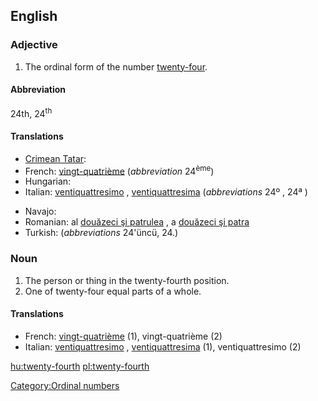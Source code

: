 ==English==

===Adjective===
{{en-adj|-}}

# The ordinal form of the number [[twenty-four]].

====Abbreviation====
24th, 24<sup>th</sup>

====Translations====
{{trans-top|the ordinal form of the number twenty-four}}
* [[Crimean Tatar]]: {{tø|crh|yigirmi dörtünci}}
* French: [[vingt-quatrième]] (''abbreviation'' 24<sup>ème</sup>)
* Hungarian: {{t+|hu|huszonnegyedik}}
* Italian: [[ventiquattresimo]] {{m}}, [[ventiquattresima]] {{f}} (''abbreviations'' 24º {{m}}, 24ª {{f}})
{{trans-mid}}
* Navajo: {{tø|nv|naadįįdį́į́ʼ góneʼ}}
* Romanian: al [[douăzeci şi patrulea]] {{m}}, a [[douăzeci şi patra]] {{f}}
* Turkish: {{t|tr|yirmi dördüncü}} (''abbreviations'' 24'üncü, 24.)
{{trans-bottom}}

===Noun===
{{en-noun}}

# The person or thing in the twenty-fourth position.
# One of twenty-four equal parts of a whole.

====Translations====

* French: [[vingt-quatrième]] {{m|f}} (1), vingt-quatrième {{m}} (2)
* Italian: [[ventiquattresimo]] {{m}}, [[ventiquattresima]] {{f}} (1), ventiquattresimo {{m}} (2)

[[Category:Ordinal numbers]]

[[hu:twenty-fourth]]
[[pl:twenty-fourth]]